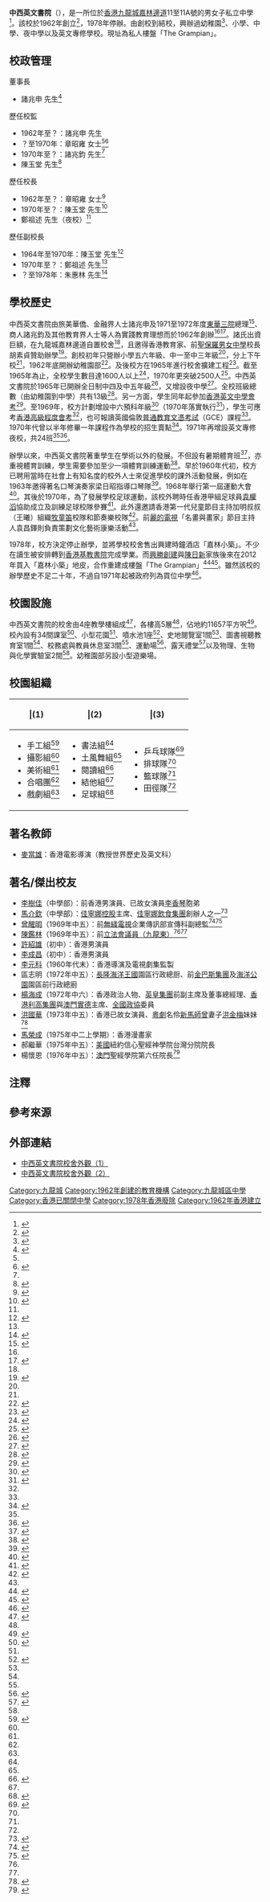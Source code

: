 {{Infobox School
| motto          = 
| name           = 中西英文書院
| native_name    = Unity English College
| image          = [[File:中西英文書院校徽.jpg|File:中西英文書院校徽.jpg]]
| established    = 1962年
| closed         = 1978年
| type           = 私立
| founder        = 
| affiliation    = 
| district       = [[九龍城區|九龍城區]]
| address        = [[香港|香港]][[九龍城|九龍城]][[嘉林邊道|嘉林邊道]]11至11A號
| faculty        = 
| religion       = 
| supervisor     = 諸兆鈞先生
| principal      = 陳玉堂先生
| vice_principal = 朱惠林先生
| students       = 
| magazine       = 
| house          = 
| colors         = {{color box|#06038D}} [[藍色|藍色]]、{{color box|red}} [[紅色|紅色]]、<br>{{color box|grey}} [[灰色|灰色]]、{{color box|black}} [[黑色|黑色]]
| website        = 
}}

'''中西英文書院'''（{{lang-en|Unity English College}}），是一所位於[[香港|香港]][[九龍城|九龍城]][[嘉林邊道|嘉林邊道]]11至11A號的男女子私立中學<ref>{{cite web |url=https://archive.ph/zApB8 |title=中西英文書院測驗成績報告 |date=1975 |website= |publisher=中西英文書院 |access-date=2021-04-02 |quote=}}</ref>。該校於1962年創立<ref>{{cite news | title=中西英文書院 舉辦課外活動 | url=https://mmis.hkpl.gov.hk/coverpage/-/coverpage/view?_coverpage_WAR_mmisportalportlet_hsf=%E4%B8%AD%E8%A5%BF%E8%8B%B1%E6%96%87%E6%9B%B8%E9%99%A2&_coverpage_WAR_mmisportalportlet_actual_q=%28%20verbatim_dc.collection%3A%28%22Old%5C%20HK%5C%20Newspapers%22%29%20%29%20AND+%28%20%28%20allTermsMandatory%3A%28true%29%20OR+all_dc.title%3A%28%E4%B8%AD%E8%A5%BF%E8%8B%B1%E6%96%87%E6%9B%B8%E9%99%A2%29%20OR+all_dc.creator%3A%28%E4%B8%AD%E8%A5%BF%E8%8B%B1%E6%96%87%E6%9B%B8%E9%99%A2%29%20OR+all_dc.contributor%3A%28%E4%B8%AD%E8%A5%BF%E8%8B%B1%E6%96%87%E6%9B%B8%E9%99%A2%29%20OR+all_dc.subject%3A%28%E4%B8%AD%E8%A5%BF%E8%8B%B1%E6%96%87%E6%9B%B8%E9%99%A2%29%20OR+fulltext%3A%28%E4%B8%AD%E8%A5%BF%E8%8B%B1%E6%96%87%E6%9B%B8%E9%99%A2%29%20OR+all_dc.description%3A%28%E4%B8%AD%E8%A5%BF%E8%8B%B1%E6%96%87%E6%9B%B8%E9%99%A2%29%20%29%20%29&_coverpage_WAR_mmisportalportlet_sort_field=dc.publicationdate_bsort&p_r_p_-1078056564_c=QF757YsWv5%2FH7zGe%2FKF%2BFNH2POerY9Li&_coverpage_WAR_mmisportalportlet_o=7&_coverpage_WAR_mmisportalportlet_sort_order=asc | page=13 | publisher=華僑日報 | date=1962-10-07 | accessdate=2021-03-31 |quote= }}</ref>，1978年停辦。由創校到結校，興辦過幼稚園<ref>{{cite news | title=中西幼稚園 舉行畢業禮 | url=https://mmis.hkpl.gov.hk/coverpage/-/coverpage/view?_coverpage_WAR_mmisportalportlet_hsf=%E4%B8%AD%E8%A5%BF%E5%B9%BC%E7%A8%9A%E5%9C%92&_coverpage_WAR_mmisportalportlet_actual_q=%28%20verbatim_dc.collection%3A%28%22Old%5C%20HK%5C%20Newspapers%22%29%20%29%20AND+%28%20%28%20allTermsMandatory%3A%28true%29%20OR+all_dc.title%3A%28%E4%B8%AD%E8%A5%BF%E5%B9%BC%E7%A8%9A%E5%9C%92%29%20OR+all_dc.creator%3A%28%E4%B8%AD%E8%A5%BF%E5%B9%BC%E7%A8%9A%E5%9C%92%29%20OR+all_dc.contributor%3A%28%E4%B8%AD%E8%A5%BF%E5%B9%BC%E7%A8%9A%E5%9C%92%29%20OR+all_dc.subject%3A%28%E4%B8%AD%E8%A5%BF%E5%B9%BC%E7%A8%9A%E5%9C%92%29%20OR+fulltext%3A%28%E4%B8%AD%E8%A5%BF%E5%B9%BC%E7%A8%9A%E5%9C%92%29%20OR+all_dc.description%3A%28%E4%B8%AD%E8%A5%BF%E5%B9%BC%E7%A8%9A%E5%9C%92%29%20%29%20%29&_coverpage_WAR_mmisportalportlet_sort_field=score&p_r_p_-1078056564_c=QF757YsWv59NtaeT3h%2F7Pi34gUFk94zv&_coverpage_WAR_mmisportalportlet_o=0&_coverpage_WAR_mmisportalportlet_sort_order=desc | page=10 | publisher=香港工商日報 | date=1966-07-20 | accessdate=2021-03-30 |quote= }}</ref>、小學、中學、夜中學以及英文專修學校。現址為私人樓盤「The Grampian」。

==校政管理==
;董事長
*諸兆申 先生<ref name="中西英文書院招生">{{cite news | title=中西英文書院招生 | url=https://mmis.hkpl.gov.hk/coverpage/-/coverpage/view?_coverpage_WAR_mmisportalportlet_hsf=%E4%B8%AD%E8%A5%BF%E8%8B%B1%E6%96%87%E6%9B%B8%E9%99%A2&_coverpage_WAR_mmisportalportlet_actual_q=%28%20verbatim_dc.collection%3A%28%22Old%5C%20HK%5C%20Newspapers%22%29%20%29%20AND+%28%20%28%20allTermsMandatory%3A%28true%29%20OR+all_dc.title%3A%28%E4%B8%AD%E8%A5%BF%E8%8B%B1%E6%96%87%E6%9B%B8%E9%99%A2%29%20OR+all_dc.creator%3A%28%E4%B8%AD%E8%A5%BF%E8%8B%B1%E6%96%87%E6%9B%B8%E9%99%A2%29%20OR+all_dc.contributor%3A%28%E4%B8%AD%E8%A5%BF%E8%8B%B1%E6%96%87%E6%9B%B8%E9%99%A2%29%20OR+all_dc.subject%3A%28%E4%B8%AD%E8%A5%BF%E8%8B%B1%E6%96%87%E6%9B%B8%E9%99%A2%29%20OR+fulltext%3A%28%E4%B8%AD%E8%A5%BF%E8%8B%B1%E6%96%87%E6%9B%B8%E9%99%A2%29%20OR+all_dc.description%3A%28%E4%B8%AD%E8%A5%BF%E8%8B%B1%E6%96%87%E6%9B%B8%E9%99%A2%29%20%29%20%29&_coverpage_WAR_mmisportalportlet_sort_field=dc.publicationdate_bsort&p_r_p_-1078056564_c=QF757YsWv5%2BakvA8rFW5EtzDkV0uhriL&_coverpage_WAR_mmisportalportlet_o=56&_coverpage_WAR_mmisportalportlet_sort_order=asc | page=20 | publisher=華僑日報 | date=1967-04-15 | accessdate=2021-04-01 |quote= }}</ref>{{noteTag|諸兆申從事金融業，1990年代初曾出任美國紐約東藩滙理銀行（東方銀行）董事局主席。其侄兒諸立力自2019年起成為首位擔任英國倫敦大學學院校董會主席的中國人。}}

;歷任校監
*1962年至？：諸兆申 先生
*？至1970年：章昭雍 女士<ref name="中西英文書院招生" /><ref name="中西英文書院發展校務 諸兆鈞氏接任校監">{{cite news | title=中西英文書院發展校務 諸兆鈞氏接任校監 | url=https://mmis.hkpl.gov.hk/coverpage/-/coverpage/view?_coverpage_WAR_mmisportalportlet_hsf=%E4%B8%AD%E8%A5%BF%E8%8B%B1%E6%96%87%E6%9B%B8%E9%99%A2&p_r_p_-1078056564_c=QF757YsWv59IJkls4ouG36%2FuPh0wM1Jd&_coverpage_WAR_mmisportalportlet_o=95&_coverpage_WAR_mmisportalportlet_actual_q=%28%20verbatim_dc.collection%3A%28%22Old%5C%20HK%5C%20Newspapers%22%29%20%29%20AND+%28%20%28%20allTermsMandatory%3A%28true%29%20OR+all_dc.title%3A%28%E4%B8%AD%E8%A5%BF%E8%8B%B1%E6%96%87%E6%9B%B8%E9%99%A2%29%20OR+all_dc.creator%3A%28%E4%B8%AD%E8%A5%BF%E8%8B%B1%E6%96%87%E6%9B%B8%E9%99%A2%29%20OR+all_dc.contributor%3A%28%E4%B8%AD%E8%A5%BF%E8%8B%B1%E6%96%87%E6%9B%B8%E9%99%A2%29%20OR+all_dc.subject%3A%28%E4%B8%AD%E8%A5%BF%E8%8B%B1%E6%96%87%E6%9B%B8%E9%99%A2%29%20OR+fulltext%3A%28%E4%B8%AD%E8%A5%BF%E8%8B%B1%E6%96%87%E6%9B%B8%E9%99%A2%29%20OR+all_dc.description%3A%28%E4%B8%AD%E8%A5%BF%E8%8B%B1%E6%96%87%E6%9B%B8%E9%99%A2%29%20%29%20%29&_coverpage_WAR_mmisportalportlet_sort_field=dc.publicationdate_bsort&_coverpage_WAR_mmisportalportlet_sort_order=asc | page=16 | publisher=華僑日報 | date=1970-08-01 | accessdate=2021-04-02 |quote= }}</ref>
*1970年至？：諸兆鈞 先生<ref name="中西英文書院發展校務 諸兆鈞氏接任校監" />
*陳玉堂 先生<ref name="中西英文夜中學招生廣告">{{cite web |url=https://mmis.hkpl.gov.hk/coverpage/-/coverpage/view?_coverpage_WAR_mmisportalportlet_hsf=%E7%95%A2%E6%A5%AD%E7%A6%AE&p_r_p_-1078056564_c=QF757YsWv59IJkls4ouG3%2FjneJSjP1h5&_coverpage_WAR_mmisportalportlet_o=421&_coverpage_WAR_mmisportalportlet_actual_q=%28%20verbatim_dc.collection%3A%28%22Old%5C%20HK%5C%20Newspapers%22%29%20%29%20AND+%28%20%28%20allTermsMandatory%3A%28true%29%20OR+all_dc.title%3A%28%E7%95%A2%E6%A5%AD%E7%A6%AE%29%20OR+all_dc.creator%3A%28%E7%95%A2%E6%A5%AD%E7%A6%AE%29%20OR+all_dc.contributor%3A%28%E7%95%A2%E6%A5%AD%E7%A6%AE%29%20OR+all_dc.subject%3A%28%E7%95%A2%E6%A5%AD%E7%A6%AE%29%20OR+fulltext%3A%28%E7%95%A2%E6%A5%AD%E7%A6%AE%29%20OR+all_dc.description%3A%28%E7%95%A2%E6%A5%AD%E7%A6%AE%29%20%29%20%29&_coverpage_WAR_mmisportalportlet_sort_field=dc.publicationdate_bsort&_coverpage_WAR_mmisportalportlet_sort_order=asc&_coverpage_WAR_mmisportalportlet_filter=dc.publicationdate_dt%3A%5B1970-01-01T00%3A00%3A00Z+TO+1979-12-31T15%3A59%3A59Z%5D |title=中西英文夜中學招生廣告 |page=21 |language= |publisher=華僑日報 |date=1972-08-03 |access-date=2022-02-26 |quote=}}</ref>

;歷任校長
*1962年至？：章昭雍 女士<ref>{{cite news | title=伍啟元博士參觀 中西英文書院 | url=https://mmis.hkpl.gov.hk/coverpage/-/coverpage/view?_coverpage_WAR_mmisportalportlet_hsf=%E4%B8%AD%E8%A5%BF%E8%8B%B1%E6%96%87%E6%9B%B8%E9%99%A2&_coverpage_WAR_mmisportalportlet_actual_q=%28%20verbatim_dc.collection%3A%28%22Old%5C%20HK%5C%20Newspapers%22%29%20%29%20AND+%28%20%28%20allTermsMandatory%3A%28true%29%20OR+all_dc.title%3A%28%E4%B8%AD%E8%A5%BF%E8%8B%B1%E6%96%87%E6%9B%B8%E9%99%A2%29%20OR+all_dc.creator%3A%28%E4%B8%AD%E8%A5%BF%E8%8B%B1%E6%96%87%E6%9B%B8%E9%99%A2%29%20OR+all_dc.contributor%3A%28%E4%B8%AD%E8%A5%BF%E8%8B%B1%E6%96%87%E6%9B%B8%E9%99%A2%29%20OR+all_dc.subject%3A%28%E4%B8%AD%E8%A5%BF%E8%8B%B1%E6%96%87%E6%9B%B8%E9%99%A2%29%20OR+fulltext%3A%28%E4%B8%AD%E8%A5%BF%E8%8B%B1%E6%96%87%E6%9B%B8%E9%99%A2%29%20OR+all_dc.description%3A%28%E4%B8%AD%E8%A5%BF%E8%8B%B1%E6%96%87%E6%9B%B8%E9%99%A2%29%20%29%20%29&_coverpage_WAR_mmisportalportlet_sort_field=dc.publicationdate_bsort&p_r_p_-1078056564_c=QF757YsWv5%2BakvA8rFW5EgBQAGa%2BnJlx&_coverpage_WAR_mmisportalportlet_o=33&_coverpage_WAR_mmisportalportlet_sort_order=asc | page=14 | publisher=華僑日報 | date=1965-08-21 | accessdate=2021-04-01 |quote= }}</ref>
*1970年至？：陳玉堂 先生<ref name="中西英文書院 小學部昨舉行 第六屆遊戲運動">{{cite news | title=中西英文書院 小學部昨舉行 第六屆遊戲運動 | url=https://mmis.hkpl.gov.hk/coverpage/-/coverpage/view?_coverpage_WAR_mmisportalportlet_hsf=%E4%B8%AD%E8%A5%BF%E8%8B%B1%E6%96%87%E6%9B%B8%E9%99%A2&p_r_p_-1078056564_c=QF757YsWv59IJkls4ouG3x8SmuEH5DPP&_coverpage_WAR_mmisportalportlet_o=102&_coverpage_WAR_mmisportalportlet_actual_q=%28%20verbatim_dc.collection%3A%28%22Old%5C%20HK%5C%20Newspapers%22%29%20%29%20AND+%28%20%28%20allTermsMandatory%3A%28true%29%20OR+all_dc.title%3A%28%E4%B8%AD%E8%A5%BF%E8%8B%B1%E6%96%87%E6%9B%B8%E9%99%A2%29%20OR+all_dc.creator%3A%28%E4%B8%AD%E8%A5%BF%E8%8B%B1%E6%96%87%E6%9B%B8%E9%99%A2%29%20OR+all_dc.contributor%3A%28%E4%B8%AD%E8%A5%BF%E8%8B%B1%E6%96%87%E6%9B%B8%E9%99%A2%29%20OR+all_dc.subject%3A%28%E4%B8%AD%E8%A5%BF%E8%8B%B1%E6%96%87%E6%9B%B8%E9%99%A2%29%20OR+fulltext%3A%28%E4%B8%AD%E8%A5%BF%E8%8B%B1%E6%96%87%E6%9B%B8%E9%99%A2%29%20OR+all_dc.description%3A%28%E4%B8%AD%E8%A5%BF%E8%8B%B1%E6%96%87%E6%9B%B8%E9%99%A2%29%20%29%20%29&_coverpage_WAR_mmisportalportlet_sort_field=dc.publicationdate_bsort&_coverpage_WAR_mmisportalportlet_sort_order=asc | page=15 | publisher=華僑日報 | date=1970-12-15 | accessdate=2021-04-02 |quote= }}</ref>
*鄭祖述 先生（夜校）<ref name="中西英文夜中學招生廣告" />

;歷任副校長
*1964年至1970年：陳玉堂 先生<ref>{{cite news | title=三間學校祝聖誕 | url=https://mmis.hkpl.gov.hk/coverpage/-/coverpage/view?_coverpage_WAR_mmisportalportlet_hsf=%E4%B8%AD%E8%A5%BF%E5%B9%BC%E7%A8%9A%E5%9C%92&p_r_p_-1078056564_c=QF757YsWv5%2BakvA8rFW5En9EWLBaN5qj&_coverpage_WAR_mmisportalportlet_o=6&_coverpage_WAR_mmisportalportlet_actual_q=%28%20verbatim_dc.collection%3A%28%22Old%5C%20HK%5C%20Newspapers%22%29%20%29%20AND+%28%20%28%20allTermsMandatory%3A%28true%29%20OR+all_dc.title%3A%28%E4%B8%AD%E8%A5%BF%E5%B9%BC%E7%A8%9A%E5%9C%92%29%20OR+all_dc.creator%3A%28%E4%B8%AD%E8%A5%BF%E5%B9%BC%E7%A8%9A%E5%9C%92%29%20OR+all_dc.contributor%3A%28%E4%B8%AD%E8%A5%BF%E5%B9%BC%E7%A8%9A%E5%9C%92%29%20OR+all_dc.subject%3A%28%E4%B8%AD%E8%A5%BF%E5%B9%BC%E7%A8%9A%E5%9C%92%29%20OR+fulltext%3A%28%E4%B8%AD%E8%A5%BF%E5%B9%BC%E7%A8%9A%E5%9C%92%29%20OR+all_dc.description%3A%28%E4%B8%AD%E8%A5%BF%E5%B9%BC%E7%A8%9A%E5%9C%92%29%20%29%20%29&_coverpage_WAR_mmisportalportlet_sort_field=score&_coverpage_WAR_mmisportalportlet_sort_order=desc | page=13 | publisher=華僑日報 | date=1966-12-27 | accessdate=2021-03-30 |quote= }}</ref>
*1970年至？：鄭祖述 先生<ref name="中西英文書院 小學部昨舉行 第六屆遊戲運動" />
*？至1978年：朱惠林 先生<ref name="中西英文書院 增設英專夜校">{{cite news | title=中西英文書院 增設英專夜校 | url=https://mmis.hkpl.gov.hk/coverpage/-/coverpage/view?_coverpage_WAR_mmisportalportlet_hsf=%E4%B8%AD%E8%A5%BF%E8%8B%B1%E6%96%87%E6%9B%B8%E9%99%A2&p_r_p_-1078056564_c=QF757YsWv59IJkls4ouG37%2FLKFGou4g8&_coverpage_WAR_mmisportalportlet_o=109&_coverpage_WAR_mmisportalportlet_actual_q=%28%20verbatim_dc.collection%3A%28%22Old%5C%20HK%5C%20Newspapers%22%29%20%29%20AND+%28%20%28%20allTermsMandatory%3A%28true%29%20OR+all_dc.title%3A%28%E4%B8%AD%E8%A5%BF%E8%8B%B1%E6%96%87%E6%9B%B8%E9%99%A2%29%20OR+all_dc.creator%3A%28%E4%B8%AD%E8%A5%BF%E8%8B%B1%E6%96%87%E6%9B%B8%E9%99%A2%29%20OR+all_dc.contributor%3A%28%E4%B8%AD%E8%A5%BF%E8%8B%B1%E6%96%87%E6%9B%B8%E9%99%A2%29%20OR+all_dc.subject%3A%28%E4%B8%AD%E8%A5%BF%E8%8B%B1%E6%96%87%E6%9B%B8%E9%99%A2%29%20OR+fulltext%3A%28%E4%B8%AD%E8%A5%BF%E8%8B%B1%E6%96%87%E6%9B%B8%E9%99%A2%29%20OR+all_dc.description%3A%28%E4%B8%AD%E8%A5%BF%E8%8B%B1%E6%96%87%E6%9B%B8%E9%99%A2%29%20%29%20%29&_coverpage_WAR_mmisportalportlet_sort_field=dc.publicationdate_bsort&_coverpage_WAR_mmisportalportlet_sort_order=asc | page=14 | publisher=華僑日報 | date=1971-07-21 | accessdate=2021-04-02 |quote= }}</ref>

==學校歷史==
中西英文書院由旅美華僑、金融界人士諸兆申及1971至1972年度[[東華三院|東華三院]]總理<ref>{{cite web |url=https://www.tungwah.org.hk/upload/CH/organization/bd/bd1971.pdf |title=辛亥年董事局成員名單 |date=1972 |website= |publisher=東華三院 |access-date=2021-04-02 |quote=}}</ref>、商人諸兆鈞及其他教育界人士等人為實踐教育理想而於1962年創辦<ref name="中西英文書院發展校務 諸兆鈞氏接任校監" /><ref name="中西英文書院 適應香港教育需要 全面推行擴展計劃">{{cite news | title=中西英文書院 適應香港教育需要 全面推行擴展計劃 | url=https://mmis.hkpl.gov.hk/coverpage/-/coverpage/view?_coverpage_WAR_mmisportalportlet_hsf=%E4%B8%AD%E8%A5%BF%E8%8B%B1%E6%96%87%E6%9B%B8%E9%99%A2&p_r_p_-1078056564_c=QF757YsWv59IJkls4ouG30JTl5lu7HL0&_coverpage_WAR_mmisportalportlet_o=110&_coverpage_WAR_mmisportalportlet_actual_q=%28%20verbatim_dc.collection%3A%28%22Old%5C%20HK%5C%20Newspapers%22%29%20%29%20AND+%28%20%28%20allTermsMandatory%3A%28true%29%20OR+all_dc.title%3A%28%E4%B8%AD%E8%A5%BF%E8%8B%B1%E6%96%87%E6%9B%B8%E9%99%A2%29%20OR+all_dc.creator%3A%28%E4%B8%AD%E8%A5%BF%E8%8B%B1%E6%96%87%E6%9B%B8%E9%99%A2%29%20OR+all_dc.contributor%3A%28%E4%B8%AD%E8%A5%BF%E8%8B%B1%E6%96%87%E6%9B%B8%E9%99%A2%29%20OR+all_dc.subject%3A%28%E4%B8%AD%E8%A5%BF%E8%8B%B1%E6%96%87%E6%9B%B8%E9%99%A2%29%20OR+fulltext%3A%28%E4%B8%AD%E8%A5%BF%E8%8B%B1%E6%96%87%E6%9B%B8%E9%99%A2%29%20OR+all_dc.description%3A%28%E4%B8%AD%E8%A5%BF%E8%8B%B1%E6%96%87%E6%9B%B8%E9%99%A2%29%20%29%20%29&_coverpage_WAR_mmisportalportlet_sort_field=dc.publicationdate_bsort&_coverpage_WAR_mmisportalportlet_sort_order=asc | page=15 | publisher=華僑日報 | date=1971-08-04 | accessdate=2021-04-02 |quote= }}</ref>。諸氏出資巨額，在九龍城嘉林邊道自置校舍<ref name="中西英文書院 適應香港教育需要 全面推行擴展計劃" />，且邀得香港教育家、前[[聖保羅男女中學|聖保羅男女中學]]校長胡素貞贊助辦學<ref name="中西英文書院 接受新生報名">{{cite news | title=中西英文書院 接受新生報名 | url=https://mmis.hkpl.gov.hk/coverpage/-/coverpage/view?_coverpage_WAR_mmisportalportlet_hsf=%E4%B8%AD%E8%A5%BF%E8%8B%B1%E6%96%87%E6%9B%B8%E9%99%A2&_coverpage_WAR_mmisportalportlet_actual_q=%28%20verbatim_dc.collection%3A%28%22Old%5C%20HK%5C%20Newspapers%22%29%20%29%20AND+%28%20%28%20allTermsMandatory%3A%28true%29%20OR+all_dc.title%3A%28%E4%B8%AD%E8%A5%BF%E8%8B%B1%E6%96%87%E6%9B%B8%E9%99%A2%29%20OR+all_dc.creator%3A%28%E4%B8%AD%E8%A5%BF%E8%8B%B1%E6%96%87%E6%9B%B8%E9%99%A2%29%20OR+all_dc.contributor%3A%28%E4%B8%AD%E8%A5%BF%E8%8B%B1%E6%96%87%E6%9B%B8%E9%99%A2%29%20OR+all_dc.subject%3A%28%E4%B8%AD%E8%A5%BF%E8%8B%B1%E6%96%87%E6%9B%B8%E9%99%A2%29%20OR+fulltext%3A%28%E4%B8%AD%E8%A5%BF%E8%8B%B1%E6%96%87%E6%9B%B8%E9%99%A2%29%20OR+all_dc.description%3A%28%E4%B8%AD%E8%A5%BF%E8%8B%B1%E6%96%87%E6%9B%B8%E9%99%A2%29%20%29%20%29&_coverpage_WAR_mmisportalportlet_sort_field=dc.publicationdate_bsort&p_r_p_-1078056564_c=QF757YsWv5%2FUIR3fUSXuYic3eQL3uplG&_coverpage_WAR_mmisportalportlet_o=4&_coverpage_WAR_mmisportalportlet_sort_order=asc | page=7 | publisher=香港工商日報 | date=1962-07-23 | accessdate=2021-03-31 |quote= }}</ref>。創校初年只營辦小學五六年級、中一至中三年級<ref name="中西英文書院 接受新生報名" />，分上下午校<ref name="中西英文書院 接受新生報名" />，1962年底開辦幼稚園部<ref name="中西英文書院 擴充內部組織">{{cite news | title=中西英文書院 擴充內部組織 | url=https://mmis.hkpl.gov.hk/coverpage/-/coverpage/view?_coverpage_WAR_mmisportalportlet_hsf=%E4%B8%AD%E8%A5%BF%E8%8B%B1%E6%96%87%E6%9B%B8%E9%99%A2&_coverpage_WAR_mmisportalportlet_actual_q=%28%20verbatim_dc.collection%3A%28%22Old%5C%20HK%5C%20Newspapers%22%29%20%29%20AND+%28%20%28%20allTermsMandatory%3A%28true%29%20OR+all_dc.title%3A%28%E4%B8%AD%E8%A5%BF%E8%8B%B1%E6%96%87%E6%9B%B8%E9%99%A2%29%20OR+all_dc.creator%3A%28%E4%B8%AD%E8%A5%BF%E8%8B%B1%E6%96%87%E6%9B%B8%E9%99%A2%29%20OR+all_dc.contributor%3A%28%E4%B8%AD%E8%A5%BF%E8%8B%B1%E6%96%87%E6%9B%B8%E9%99%A2%29%20OR+all_dc.subject%3A%28%E4%B8%AD%E8%A5%BF%E8%8B%B1%E6%96%87%E6%9B%B8%E9%99%A2%29%20OR+fulltext%3A%28%E4%B8%AD%E8%A5%BF%E8%8B%B1%E6%96%87%E6%9B%B8%E9%99%A2%29%20OR+all_dc.description%3A%28%E4%B8%AD%E8%A5%BF%E8%8B%B1%E6%96%87%E6%9B%B8%E9%99%A2%29%20%29%20%29&_coverpage_WAR_mmisportalportlet_sort_field=dc.publicationdate_bsort&p_r_p_-1078056564_c=QF757YsWv5%2FH7zGe%2FKF%2BFNzCcG5D5Hg3&_coverpage_WAR_mmisportalportlet_o=8&_coverpage_WAR_mmisportalportlet_sort_order=asc | page=14 | publisher=華僑日報 | date=1962-10-10 | accessdate=2021-03-31 |quote= }}</ref>。及後校方在1965年進行校舍擴建工程<ref>{{cite news | title=同濟仿林兩中學 昨日舉行開學禮 | url=https://mmis.hkpl.gov.hk/coverpage/-/coverpage/view?_coverpage_WAR_mmisportalportlet_hsf=%E4%B8%AD%E8%A5%BF%E5%B9%BC%E7%A8%9A%E5%9C%92&p_r_p_-1078056564_c=QF757YsWv5%2BakvA8rFW5EsL1uP5zt3KC&_coverpage_WAR_mmisportalportlet_o=9&_coverpage_WAR_mmisportalportlet_actual_q=%28%20verbatim_dc.collection%3A%28%22Old%5C%20HK%5C%20Newspapers%22%29%20%29%20AND+%28%20%28%20allTermsMandatory%3A%28true%29%20OR+all_dc.title%3A%28%E4%B8%AD%E8%A5%BF%E5%B9%BC%E7%A8%9A%E5%9C%92%29%20OR+all_dc.creator%3A%28%E4%B8%AD%E8%A5%BF%E5%B9%BC%E7%A8%9A%E5%9C%92%29%20OR+all_dc.contributor%3A%28%E4%B8%AD%E8%A5%BF%E5%B9%BC%E7%A8%9A%E5%9C%92%29%20OR+all_dc.subject%3A%28%E4%B8%AD%E8%A5%BF%E5%B9%BC%E7%A8%9A%E5%9C%92%29%20OR+fulltext%3A%28%E4%B8%AD%E8%A5%BF%E5%B9%BC%E7%A8%9A%E5%9C%92%29%20OR+all_dc.description%3A%28%E4%B8%AD%E8%A5%BF%E5%B9%BC%E7%A8%9A%E5%9C%92%29%20%29%20%29&_coverpage_WAR_mmisportalportlet_sort_field=score&_coverpage_WAR_mmisportalportlet_sort_order=desc | page=11 | publisher=華僑日報 | date=1965-09-02 | accessdate=2021-03-30 |quote= }}</ref>。截至1965年為止，全校學生數目達1600人以上<ref>{{cite news | title=中西英文書院 參觀華僑日報 | url=https://mmis.hkpl.gov.hk/coverpage/-/coverpage/view?_coverpage_WAR_mmisportalportlet_hsf=%E4%B8%AD%E8%A5%BF%E8%8B%B1%E6%96%87%E6%9B%B8%E9%99%A2&_coverpage_WAR_mmisportalportlet_actual_q=%28%20verbatim_dc.collection%3A%28%22Old%5C%20HK%5C%20Newspapers%22%29%20%29%20AND+%28%20%28%20allTermsMandatory%3A%28true%29%20OR+all_dc.title%3A%28%E4%B8%AD%E8%A5%BF%E8%8B%B1%E6%96%87%E6%9B%B8%E9%99%A2%29%20OR+all_dc.creator%3A%28%E4%B8%AD%E8%A5%BF%E8%8B%B1%E6%96%87%E6%9B%B8%E9%99%A2%29%20OR+all_dc.contributor%3A%28%E4%B8%AD%E8%A5%BF%E8%8B%B1%E6%96%87%E6%9B%B8%E9%99%A2%29%20OR+all_dc.subject%3A%28%E4%B8%AD%E8%A5%BF%E8%8B%B1%E6%96%87%E6%9B%B8%E9%99%A2%29%20OR+fulltext%3A%28%E4%B8%AD%E8%A5%BF%E8%8B%B1%E6%96%87%E6%9B%B8%E9%99%A2%29%20OR+all_dc.description%3A%28%E4%B8%AD%E8%A5%BF%E8%8B%B1%E6%96%87%E6%9B%B8%E9%99%A2%29%20%29%20%29&_coverpage_WAR_mmisportalportlet_sort_field=dc.publicationdate_bsort&p_r_p_-1078056564_c=QF757YsWv5%2BakvA8rFW5ElyRi60RnqrE&_coverpage_WAR_mmisportalportlet_o=18&_coverpage_WAR_mmisportalportlet_sort_order=asc | page=22 | publisher=華僑日報 | date=1965-01-20 | accessdate=2021-03-31 |quote= }}</ref>，1970年更突破2500人<ref>{{cite news | title=中西英文書院 校運大會結束 | url=https://mmis.hkpl.gov.hk/coverpage/-/coverpage/view?_coverpage_WAR_mmisportalportlet_hsf=%E4%B8%AD%E8%A5%BF%E8%8B%B1%E6%96%87%E6%9B%B8%E9%99%A2&p_r_p_-1078056564_c=QF757YsWv58BgQDCcmny7T9ib3dQ%2B8fy&_coverpage_WAR_mmisportalportlet_o=89&_coverpage_WAR_mmisportalportlet_actual_q=%28%20verbatim_dc.collection%3A%28%22Old%5C%20HK%5C%20Newspapers%22%29%20%29%20AND+%28%20%28%20allTermsMandatory%3A%28true%29%20OR+all_dc.title%3A%28%E4%B8%AD%E8%A5%BF%E8%8B%B1%E6%96%87%E6%9B%B8%E9%99%A2%29%20OR+all_dc.creator%3A%28%E4%B8%AD%E8%A5%BF%E8%8B%B1%E6%96%87%E6%9B%B8%E9%99%A2%29%20OR+all_dc.contributor%3A%28%E4%B8%AD%E8%A5%BF%E8%8B%B1%E6%96%87%E6%9B%B8%E9%99%A2%29%20OR+all_dc.subject%3A%28%E4%B8%AD%E8%A5%BF%E8%8B%B1%E6%96%87%E6%9B%B8%E9%99%A2%29%20OR+fulltext%3A%28%E4%B8%AD%E8%A5%BF%E8%8B%B1%E6%96%87%E6%9B%B8%E9%99%A2%29%20OR+all_dc.description%3A%28%E4%B8%AD%E8%A5%BF%E8%8B%B1%E6%96%87%E6%9B%B8%E9%99%A2%29%20%29%20%29&_coverpage_WAR_mmisportalportlet_sort_field=dc.publicationdate_bsort&_coverpage_WAR_mmisportalportlet_sort_order=asc | page=8 | publisher=香港工商日報 | date=1970-04-14 | accessdate=2021-04-01 |quote= }}</ref>。中西英文書院於1965年已開辦全日制中四及中五年級<ref>{{cite news | title=中西英文書院招生 | url=https://mmis.hkpl.gov.hk/coverpage/-/coverpage/view?_coverpage_WAR_mmisportalportlet_hsf=%E4%B8%AD%E8%A5%BF%E8%8B%B1%E6%96%87%E6%9B%B8%E9%99%A2&_coverpage_WAR_mmisportalportlet_actual_q=%28%20verbatim_dc.collection%3A%28%22Old%5C%20HK%5C%20Newspapers%22%29%20%29%20AND+%28%20%28%20allTermsMandatory%3A%28true%29%20OR+all_dc.title%3A%28%E4%B8%AD%E8%A5%BF%E8%8B%B1%E6%96%87%E6%9B%B8%E9%99%A2%29%20OR+all_dc.creator%3A%28%E4%B8%AD%E8%A5%BF%E8%8B%B1%E6%96%87%E6%9B%B8%E9%99%A2%29%20OR+all_dc.contributor%3A%28%E4%B8%AD%E8%A5%BF%E8%8B%B1%E6%96%87%E6%9B%B8%E9%99%A2%29%20OR+all_dc.subject%3A%28%E4%B8%AD%E8%A5%BF%E8%8B%B1%E6%96%87%E6%9B%B8%E9%99%A2%29%20OR+fulltext%3A%28%E4%B8%AD%E8%A5%BF%E8%8B%B1%E6%96%87%E6%9B%B8%E9%99%A2%29%20OR+all_dc.description%3A%28%E4%B8%AD%E8%A5%BF%E8%8B%B1%E6%96%87%E6%9B%B8%E9%99%A2%29%20%29%20%29&_coverpage_WAR_mmisportalportlet_sort_field=dc.publicationdate_bsort&p_r_p_-1078056564_c=QF757YsWv5%2BakvA8rFW5Emb5XwVEA35M&_coverpage_WAR_mmisportalportlet_o=23&_coverpage_WAR_mmisportalportlet_sort_order=asc | page=7 | publisher=香港工商日報 | date=1965-05-10 | accessdate=2021-03-31 |quote= }}</ref>，又增設夜中學<ref>{{cite news | title=中西英文書院 增辦夜中學 | url=https://mmis.hkpl.gov.hk/coverpage/-/coverpage/view?_coverpage_WAR_mmisportalportlet_hsf=%E4%B8%AD%E8%A5%BF%E8%8B%B1%E6%96%87%E6%9B%B8%E9%99%A2&_coverpage_WAR_mmisportalportlet_actual_q=%28%20verbatim_dc.collection%3A%28%22Old%5C%20HK%5C%20Newspapers%22%29%20%29%20AND+%28%20%28%20allTermsMandatory%3A%28true%29%20OR+all_dc.title%3A%28%E4%B8%AD%E8%A5%BF%E8%8B%B1%E6%96%87%E6%9B%B8%E9%99%A2%29%20OR+all_dc.creator%3A%28%E4%B8%AD%E8%A5%BF%E8%8B%B1%E6%96%87%E6%9B%B8%E9%99%A2%29%20OR+all_dc.contributor%3A%28%E4%B8%AD%E8%A5%BF%E8%8B%B1%E6%96%87%E6%9B%B8%E9%99%A2%29%20OR+all_dc.subject%3A%28%E4%B8%AD%E8%A5%BF%E8%8B%B1%E6%96%87%E6%9B%B8%E9%99%A2%29%20OR+fulltext%3A%28%E4%B8%AD%E8%A5%BF%E8%8B%B1%E6%96%87%E6%9B%B8%E9%99%A2%29%20OR+all_dc.description%3A%28%E4%B8%AD%E8%A5%BF%E8%8B%B1%E6%96%87%E6%9B%B8%E9%99%A2%29%20%29%20%29&_coverpage_WAR_mmisportalportlet_sort_field=dc.publicationdate_bsort&p_r_p_-1078056564_c=QF757YsWv5%2BakvA8rFW5EpHkR1aakBHY&_coverpage_WAR_mmisportalportlet_o=29&_coverpage_WAR_mmisportalportlet_sort_order=asc | page=10 | publisher=香港工商日報 | date=1965-08-11 | accessdate=2021-03-31 |quote= }}</ref>。全校班級總數（由幼稚園到中學）共有13級<ref>{{cite news | title=中西英文書院 廣設獎助學額 | url=https://mmis.hkpl.gov.hk/coverpage/-/coverpage/view?_coverpage_WAR_mmisportalportlet_hsf=%E4%B8%AD%E8%A5%BF%E8%8B%B1%E6%96%87%E6%9B%B8%E9%99%A2&p_r_p_-1078056564_c=QF757YsWv5%2BakvA8rFW5Ejn7HLJKsvYE&_coverpage_WAR_mmisportalportlet_o=40&_coverpage_WAR_mmisportalportlet_actual_q=%28%20verbatim_dc.collection%3A%28%22Old%5C%20HK%5C%20Newspapers%22%29%20%29%20AND+%28%20%28%20allTermsMandatory%3A%28true%29%20OR+all_dc.title%3A%28%E4%B8%AD%E8%A5%BF%E8%8B%B1%E6%96%87%E6%9B%B8%E9%99%A2%29%20OR+all_dc.creator%3A%28%E4%B8%AD%E8%A5%BF%E8%8B%B1%E6%96%87%E6%9B%B8%E9%99%A2%29%20OR+all_dc.contributor%3A%28%E4%B8%AD%E8%A5%BF%E8%8B%B1%E6%96%87%E6%9B%B8%E9%99%A2%29%20OR+all_dc.subject%3A%28%E4%B8%AD%E8%A5%BF%E8%8B%B1%E6%96%87%E6%9B%B8%E9%99%A2%29%20OR+fulltext%3A%28%E4%B8%AD%E8%A5%BF%E8%8B%B1%E6%96%87%E6%9B%B8%E9%99%A2%29%20OR+all_dc.description%3A%28%E4%B8%AD%E8%A5%BF%E8%8B%B1%E6%96%87%E6%9B%B8%E9%99%A2%29%20%29%20%29&_coverpage_WAR_mmisportalportlet_sort_field=dc.publicationdate_bsort&_coverpage_WAR_mmisportalportlet_sort_order=asc | page=14 | publisher=華僑日報 | date=1966-03-12 | accessdate=2021-04-01 |quote= }}</ref>。另一方面，學生同年起參加[[香港中學會考|香港英文中學會考]]<ref>{{cite news | title=中西英文書院 畢業班謝師宴 | url=https://mmis.hkpl.gov.hk/coverpage/-/coverpage/view?_coverpage_WAR_mmisportalportlet_hsf=%E4%B8%AD%E8%A5%BF%E8%8B%B1%E6%96%87%E6%9B%B8%E9%99%A2&_coverpage_WAR_mmisportalportlet_actual_q=%28%20verbatim_dc.collection%3A%28%22Old%5C%20HK%5C%20Newspapers%22%29%20%29%20AND+%28%20%28%20allTermsMandatory%3A%28true%29%20OR+all_dc.title%3A%28%E4%B8%AD%E8%A5%BF%E8%8B%B1%E6%96%87%E6%9B%B8%E9%99%A2%29%20OR+all_dc.creator%3A%28%E4%B8%AD%E8%A5%BF%E8%8B%B1%E6%96%87%E6%9B%B8%E9%99%A2%29%20OR+all_dc.contributor%3A%28%E4%B8%AD%E8%A5%BF%E8%8B%B1%E6%96%87%E6%9B%B8%E9%99%A2%29%20OR+all_dc.subject%3A%28%E4%B8%AD%E8%A5%BF%E8%8B%B1%E6%96%87%E6%9B%B8%E9%99%A2%29%20OR+fulltext%3A%28%E4%B8%AD%E8%A5%BF%E8%8B%B1%E6%96%87%E6%9B%B8%E9%99%A2%29%20OR+all_dc.description%3A%28%E4%B8%AD%E8%A5%BF%E8%8B%B1%E6%96%87%E6%9B%B8%E9%99%A2%29%20%29%20%29&_coverpage_WAR_mmisportalportlet_sort_field=dc.publicationdate_bsort&p_r_p_-1078056564_c=QF757YsWv5%2BakvA8rFW5Eql%2FqfaHSQ%2BZ&_coverpage_WAR_mmisportalportlet_o=43&_coverpage_WAR_mmisportalportlet_sort_order=asc | page=15 | publisher=華僑日報 | date=1966-07-05 | accessdate=2021-04-01 |quote= }}</ref>。至1969年，校方計劃增設中六預科年級<ref name="中西英文書院 增辦大學預科班">{{cite news | title=中西英文書院 增辦大學預科班 | url=https://mmis.hkpl.gov.hk/coverpage/-/coverpage/view?_coverpage_WAR_mmisportalportlet_hsf=%E4%B8%AD%E8%A5%BF%E8%8B%B1%E6%96%87%E6%9B%B8%E9%99%A2&_coverpage_WAR_mmisportalportlet_actual_q=%28%20verbatim_dc.collection%3A%28%22Old%5C%20HK%5C%20Newspapers%22%29%20%29%20AND+%28%20%28%20allTermsMandatory%3A%28true%29%20OR+all_dc.title%3A%28%E4%B8%AD%E8%A5%BF%E8%8B%B1%E6%96%87%E6%9B%B8%E9%99%A2%29%20OR+all_dc.creator%3A%28%E4%B8%AD%E8%A5%BF%E8%8B%B1%E6%96%87%E6%9B%B8%E9%99%A2%29%20OR+all_dc.contributor%3A%28%E4%B8%AD%E8%A5%BF%E8%8B%B1%E6%96%87%E6%9B%B8%E9%99%A2%29%20OR+all_dc.subject%3A%28%E4%B8%AD%E8%A5%BF%E8%8B%B1%E6%96%87%E6%9B%B8%E9%99%A2%29%20OR+fulltext%3A%28%E4%B8%AD%E8%A5%BF%E8%8B%B1%E6%96%87%E6%9B%B8%E9%99%A2%29%20OR+all_dc.description%3A%28%E4%B8%AD%E8%A5%BF%E8%8B%B1%E6%96%87%E6%9B%B8%E9%99%A2%29%20%29%20%29&_coverpage_WAR_mmisportalportlet_sort_field=dc.publicationdate_bsort&p_r_p_-1078056564_c=QF757YsWv59f%2BqmPwqsIkOHKbiDiQZ0F&_coverpage_WAR_mmisportalportlet_o=83&_coverpage_WAR_mmisportalportlet_sort_order=asc | page=7 | publisher=香港工商日報 | date=1969-06-06 | accessdate=2021-04-01 |quote= }}</ref>（1970年落實執行<ref>{{cite news | title=中西英文書院擴展校務 增設大學預科班 | url=https://mmis.hkpl.gov.hk/coverpage/-/coverpage/view?_coverpage_WAR_mmisportalportlet_hsf=%E4%B8%AD%E8%A5%BF%E8%8B%B1%E6%96%87%E6%9B%B8%E9%99%A2&p_r_p_-1078056564_c=QF757YsWv59IJkls4ouG35Tnmk7OTlga&_coverpage_WAR_mmisportalportlet_o=96&_coverpage_WAR_mmisportalportlet_actual_q=%28%20verbatim_dc.collection%3A%28%22Old%5C%20HK%5C%20Newspapers%22%29%20%29%20AND+%28%20%28%20allTermsMandatory%3A%28true%29%20OR+all_dc.title%3A%28%E4%B8%AD%E8%A5%BF%E8%8B%B1%E6%96%87%E6%9B%B8%E9%99%A2%29%20OR+all_dc.creator%3A%28%E4%B8%AD%E8%A5%BF%E8%8B%B1%E6%96%87%E6%9B%B8%E9%99%A2%29%20OR+all_dc.contributor%3A%28%E4%B8%AD%E8%A5%BF%E8%8B%B1%E6%96%87%E6%9B%B8%E9%99%A2%29%20OR+all_dc.subject%3A%28%E4%B8%AD%E8%A5%BF%E8%8B%B1%E6%96%87%E6%9B%B8%E9%99%A2%29%20OR+fulltext%3A%28%E4%B8%AD%E8%A5%BF%E8%8B%B1%E6%96%87%E6%9B%B8%E9%99%A2%29%20OR+all_dc.description%3A%28%E4%B8%AD%E8%A5%BF%E8%8B%B1%E6%96%87%E6%9B%B8%E9%99%A2%29%20%29%20%29&_coverpage_WAR_mmisportalportlet_sort_field=dc.publicationdate_bsort&_coverpage_WAR_mmisportalportlet_sort_order=asc | page=16 | publisher=華僑日報 | date=1970-08-12 | accessdate=2021-04-02 |quote= }}</ref>），學生可應考[[香港高級程度會考|香港高級程度會考]]<ref name="中西英文書院 增辦大學預科班" />，也可報讀英國倫敦[[普通教育文憑考試|普通教育文憑考試]]（GCE）課程<ref name="中西英文書院 增辦大學預科班" />。1970年代曾以半年修畢一年課程作為學校的招生賣點<ref>{{cite news | title=中西英文書院 擴校續招新生 | url=https://mmis.hkpl.gov.hk/coverpage/-/coverpage/view?_coverpage_WAR_mmisportalportlet_hsf=%E4%B8%AD%E8%A5%BF%E8%8B%B1%E6%96%87%E6%9B%B8%E9%99%A2&p_r_p_-1078056564_c=QF757YsWv59IJkls4ouG36PIjn70Mn64&_coverpage_WAR_mmisportalportlet_o=118&_coverpage_WAR_mmisportalportlet_actual_q=%28%20verbatim_dc.collection%3A%28%22Old%5C%20HK%5C%20Newspapers%22%29%20%29%20AND+%28%20%28%20allTermsMandatory%3A%28true%29%20OR+all_dc.title%3A%28%E4%B8%AD%E8%A5%BF%E8%8B%B1%E6%96%87%E6%9B%B8%E9%99%A2%29%20OR+all_dc.creator%3A%28%E4%B8%AD%E8%A5%BF%E8%8B%B1%E6%96%87%E6%9B%B8%E9%99%A2%29%20OR+all_dc.contributor%3A%28%E4%B8%AD%E8%A5%BF%E8%8B%B1%E6%96%87%E6%9B%B8%E9%99%A2%29%20OR+all_dc.subject%3A%28%E4%B8%AD%E8%A5%BF%E8%8B%B1%E6%96%87%E6%9B%B8%E9%99%A2%29%20OR+fulltext%3A%28%E4%B8%AD%E8%A5%BF%E8%8B%B1%E6%96%87%E6%9B%B8%E9%99%A2%29%20OR+all_dc.description%3A%28%E4%B8%AD%E8%A5%BF%E8%8B%B1%E6%96%87%E6%9B%B8%E9%99%A2%29%20%29%20%29&_coverpage_WAR_mmisportalportlet_sort_field=dc.publicationdate_bsort&_coverpage_WAR_mmisportalportlet_sort_order=asc | page=15 | publisher=華僑日報 | date=1972-08-21 | accessdate=2021-04-02 |quote= }}</ref>。1971年再增設英文專修夜校，共24班<ref name="中西英文書院 增設英專夜校" /><ref>{{cite news | title=中西英文書院擴校務 於最近增設英專夜校 | url=https://mmis.hkpl.gov.hk/coverpage/-/coverpage/view?_coverpage_WAR_mmisportalportlet_hsf=%E4%B8%AD%E8%A5%BF%E8%8B%B1%E6%96%87%E6%9B%B8%E9%99%A2&p_r_p_-1078056564_c=QF757YsWv59IJkls4ouG33px7LtQKOAb&_coverpage_WAR_mmisportalportlet_o=111&_coverpage_WAR_mmisportalportlet_actual_q=%28%20verbatim_dc.collection%3A%28%22Old%5C%20HK%5C%20Newspapers%22%29%20%29%20AND+%28%20%28%20allTermsMandatory%3A%28true%29%20OR+all_dc.title%3A%28%E4%B8%AD%E8%A5%BF%E8%8B%B1%E6%96%87%E6%9B%B8%E9%99%A2%29%20OR+all_dc.creator%3A%28%E4%B8%AD%E8%A5%BF%E8%8B%B1%E6%96%87%E6%9B%B8%E9%99%A2%29%20OR+all_dc.contributor%3A%28%E4%B8%AD%E8%A5%BF%E8%8B%B1%E6%96%87%E6%9B%B8%E9%99%A2%29%20OR+all_dc.subject%3A%28%E4%B8%AD%E8%A5%BF%E8%8B%B1%E6%96%87%E6%9B%B8%E9%99%A2%29%20OR+fulltext%3A%28%E4%B8%AD%E8%A5%BF%E8%8B%B1%E6%96%87%E6%9B%B8%E9%99%A2%29%20OR+all_dc.description%3A%28%E4%B8%AD%E8%A5%BF%E8%8B%B1%E6%96%87%E6%9B%B8%E9%99%A2%29%20%29%20%29&_coverpage_WAR_mmisportalportlet_sort_field=dc.publicationdate_bsort&_coverpage_WAR_mmisportalportlet_sort_order=asc | page=17 | publisher=華僑日報 | date=1971-08-06 | accessdate=2021-04-02 |quote= }}</ref>。

辦學以來，中西英文書院著重學生在學術以外的發展。不但設有暑期體育班<ref>{{cite news | title=中西英文書院 辦暑期體育班 | url=https://mmis.hkpl.gov.hk/coverpage/-/coverpage/view?_coverpage_WAR_mmisportalportlet_hsf=%E4%B8%AD%E8%A5%BF%E8%8B%B1%E6%96%87%E6%9B%B8%E9%99%A2&p_r_p_-1078056564_c=QF757YsWv5%2BakvA8rFW5Er%2FSjjQFfYDj&_coverpage_WAR_mmisportalportlet_o=65&_coverpage_WAR_mmisportalportlet_actual_q=%28%20verbatim_dc.collection%3A%28%22Old%5C%20HK%5C%20Newspapers%22%29%20%29%20AND+%28%20%28%20allTermsMandatory%3A%28true%29%20OR+all_dc.title%3A%28%E4%B8%AD%E8%A5%BF%E8%8B%B1%E6%96%87%E6%9B%B8%E9%99%A2%29%20OR+all_dc.creator%3A%28%E4%B8%AD%E8%A5%BF%E8%8B%B1%E6%96%87%E6%9B%B8%E9%99%A2%29%20OR+all_dc.contributor%3A%28%E4%B8%AD%E8%A5%BF%E8%8B%B1%E6%96%87%E6%9B%B8%E9%99%A2%29%20OR+all_dc.subject%3A%28%E4%B8%AD%E8%A5%BF%E8%8B%B1%E6%96%87%E6%9B%B8%E9%99%A2%29%20OR+fulltext%3A%28%E4%B8%AD%E8%A5%BF%E8%8B%B1%E6%96%87%E6%9B%B8%E9%99%A2%29%20OR+all_dc.description%3A%28%E4%B8%AD%E8%A5%BF%E8%8B%B1%E6%96%87%E6%9B%B8%E9%99%A2%29%20%29%20%29&_coverpage_WAR_mmisportalportlet_sort_field=dc.publicationdate_bsort&_coverpage_WAR_mmisportalportlet_sort_order=asc | page=15 | publisher=華僑日報 | date=1967-07-11 | accessdate=2021-04-01 |quote= }}</ref>，亦重視體育訓練，學生需要參加至少一項體育訓練運動<ref>{{cite news | title=中西英文書院 體育訓練普遍 添置機械器  | url=https://mmis.hkpl.gov.hk/coverpage/-/coverpage/view?_coverpage_WAR_mmisportalportlet_hsf=%E4%B8%AD%E8%A5%BF%E8%8B%B1%E6%96%87%E6%9B%B8%E9%99%A2&p_r_p_-1078056564_c=QF757YsWv5%2BakvA8rFW5ElJG4ZtjoJFT&_coverpage_WAR_mmisportalportlet_o=71&_coverpage_WAR_mmisportalportlet_actual_q=%28%20verbatim_dc.collection%3A%28%22Old%5C%20HK%5C%20Newspapers%22%29%20%29%20AND+%28%20%28%20allTermsMandatory%3A%28true%29%20OR+all_dc.title%3A%28%E4%B8%AD%E8%A5%BF%E8%8B%B1%E6%96%87%E6%9B%B8%E9%99%A2%29%20OR+all_dc.creator%3A%28%E4%B8%AD%E8%A5%BF%E8%8B%B1%E6%96%87%E6%9B%B8%E9%99%A2%29%20OR+all_dc.contributor%3A%28%E4%B8%AD%E8%A5%BF%E8%8B%B1%E6%96%87%E6%9B%B8%E9%99%A2%29%20OR+all_dc.subject%3A%28%E4%B8%AD%E8%A5%BF%E8%8B%B1%E6%96%87%E6%9B%B8%E9%99%A2%29%20OR+fulltext%3A%28%E4%B8%AD%E8%A5%BF%E8%8B%B1%E6%96%87%E6%9B%B8%E9%99%A2%29%20OR+all_dc.description%3A%28%E4%B8%AD%E8%A5%BF%E8%8B%B1%E6%96%87%E6%9B%B8%E9%99%A2%29%20%29%20%29&_coverpage_WAR_mmisportalportlet_sort_field=dc.publicationdate_bsort&_coverpage_WAR_mmisportalportlet_sort_order=asc | page=17 | publisher=華僑日報 | date=1968-03-06 | accessdate=2021-04-01 |quote= }}</ref>。早於1960年代初，校方已聘用當時在社會上有知名度的校外人士來促進學校的課外活動發展，例如在1963年邀得著名口琴演奏家梁日昭指導口琴隊<ref>{{cite news | title=中西英文書院 口琴隊今播奏 | url=https://mmis.hkpl.gov.hk/coverpage/-/coverpage/view?_coverpage_WAR_mmisportalportlet_hsf=%E4%B8%AD%E8%A5%BF%E8%8B%B1%E6%96%87%E6%9B%B8%E9%99%A2&p_r_p_-1078056564_c=QF757YsWv5%2FH7zGe%2FKF%2BFJ2gp6ZGT2sh&_coverpage_WAR_mmisportalportlet_o=11&_coverpage_WAR_mmisportalportlet_actual_q=%28%20verbatim_dc.collection%3A%28%22Old%5C%20HK%5C%20Newspapers%22%29%20%29%20AND+%28%20%28%20allTermsMandatory%3A%28true%29%20OR+all_dc.title%3A%28%E4%B8%AD%E8%A5%BF%E8%8B%B1%E6%96%87%E6%9B%B8%E9%99%A2%29%20OR+all_dc.creator%3A%28%E4%B8%AD%E8%A5%BF%E8%8B%B1%E6%96%87%E6%9B%B8%E9%99%A2%29%20OR+all_dc.contributor%3A%28%E4%B8%AD%E8%A5%BF%E8%8B%B1%E6%96%87%E6%9B%B8%E9%99%A2%29%20OR+all_dc.subject%3A%28%E4%B8%AD%E8%A5%BF%E8%8B%B1%E6%96%87%E6%9B%B8%E9%99%A2%29%20OR+fulltext%3A%28%E4%B8%AD%E8%A5%BF%E8%8B%B1%E6%96%87%E6%9B%B8%E9%99%A2%29%20OR+all_dc.description%3A%28%E4%B8%AD%E8%A5%BF%E8%8B%B1%E6%96%87%E6%9B%B8%E9%99%A2%29%20%29%20%29&_coverpage_WAR_mmisportalportlet_sort_field=dc.publicationdate_bsort&_coverpage_WAR_mmisportalportlet_sort_order=asc | page=14 | publisher=華僑日報 | date=1963-05-07  | accessdate=2021-03-31 |quote= }}</ref>。1968年舉行第一屆運動大會<ref>{{cite news | title=中西英文書院 第二屆運動大會 | url=https://mmis.hkpl.gov.hk/coverpage/-/coverpage/view?_coverpage_WAR_mmisportalportlet_hsf=%E4%B8%AD%E8%A5%BF%E8%8B%B1%E6%96%87%E6%9B%B8%E9%99%A2&_coverpage_WAR_mmisportalportlet_actual_q=%28%20verbatim_dc.collection%3A%28%22Old%5C%20HK%5C%20Newspapers%22%29%20%29%20AND+%28%20%28%20allTermsMandatory%3A%28true%29%20OR+all_dc.title%3A%28%E4%B8%AD%E8%A5%BF%E8%8B%B1%E6%96%87%E6%9B%B8%E9%99%A2%29%20OR+all_dc.creator%3A%28%E4%B8%AD%E8%A5%BF%E8%8B%B1%E6%96%87%E6%9B%B8%E9%99%A2%29%20OR+all_dc.contributor%3A%28%E4%B8%AD%E8%A5%BF%E8%8B%B1%E6%96%87%E6%9B%B8%E9%99%A2%29%20OR+all_dc.subject%3A%28%E4%B8%AD%E8%A5%BF%E8%8B%B1%E6%96%87%E6%9B%B8%E9%99%A2%29%20OR+fulltext%3A%28%E4%B8%AD%E8%A5%BF%E8%8B%B1%E6%96%87%E6%9B%B8%E9%99%A2%29%20OR+all_dc.description%3A%28%E4%B8%AD%E8%A5%BF%E8%8B%B1%E6%96%87%E6%9B%B8%E9%99%A2%29%20%29%20%29&_coverpage_WAR_mmisportalportlet_sort_field=dc.publicationdate_bsort&p_r_p_-1078056564_c=QF757YsWv59f%2BqmPwqsIkD0AA3oyuu3d&_coverpage_WAR_mmisportalportlet_o=78&_coverpage_WAR_mmisportalportlet_sort_order=asc | page=8 | publisher=華僑日報 | date=1969-04-22 | accessdate=2021-04-01 |quote= }}</ref>。其後於1970年，為了發展學校足球運動，該校外聘時任香港甲組足球員[[袁權滔|袁權滔]]協助成立及訓練足球校隊參賽<ref>{{cite news | title=中西英文書院 發展足球運動 | url=https://mmis.hkpl.gov.hk/coverpage/-/coverpage/view?_coverpage_WAR_mmisportalportlet_hsf=%E4%B8%AD%E8%A5%BF%E8%8B%B1%E6%96%87%E6%9B%B8%E9%99%A2&p_r_p_-1078056564_c=QF757YsWv59IJkls4ouG34JCf6IP961r&_coverpage_WAR_mmisportalportlet_o=100&_coverpage_WAR_mmisportalportlet_actual_q=%28%20verbatim_dc.collection%3A%28%22Old%5C%20HK%5C%20Newspapers%22%29%20%29%20AND+%28%20%28%20allTermsMandatory%3A%28true%29%20OR+all_dc.title%3A%28%E4%B8%AD%E8%A5%BF%E8%8B%B1%E6%96%87%E6%9B%B8%E9%99%A2%29%20OR+all_dc.creator%3A%28%E4%B8%AD%E8%A5%BF%E8%8B%B1%E6%96%87%E6%9B%B8%E9%99%A2%29%20OR+all_dc.contributor%3A%28%E4%B8%AD%E8%A5%BF%E8%8B%B1%E6%96%87%E6%9B%B8%E9%99%A2%29%20OR+all_dc.subject%3A%28%E4%B8%AD%E8%A5%BF%E8%8B%B1%E6%96%87%E6%9B%B8%E9%99%A2%29%20OR+fulltext%3A%28%E4%B8%AD%E8%A5%BF%E8%8B%B1%E6%96%87%E6%9B%B8%E9%99%A2%29%20OR+all_dc.description%3A%28%E4%B8%AD%E8%A5%BF%E8%8B%B1%E6%96%87%E6%9B%B8%E9%99%A2%29%20%29%20%29&_coverpage_WAR_mmisportalportlet_sort_field=dc.publicationdate_bsort&_coverpage_WAR_mmisportalportlet_sort_order=asc | page=8 | publisher=華僑日報 | date=1970-09-20 | accessdate=2021-04-02 |quote= }}</ref>。此外還邀請香港第一代兒童節目主持加明叔叔（王曦）組織[[牧童笛|牧童笛]]校隊和節奏樂校隊<ref name="中西英文書院全力策劃 學生課外活動蓬勃發展">{{cite news | title=中西英文書院全力策劃 學生課外活動蓬勃發展 | url=https://mmis.hkpl.gov.hk/coverpage/-/coverpage/view?_coverpage_WAR_mmisportalportlet_hsf=%E4%B8%AD%E8%A5%BF%E8%8B%B1%E6%96%87%E6%9B%B8%E9%99%A2&p_r_p_-1078056564_c=QF757YsWv59IJkls4ouG30GZYgfIEj1I&_coverpage_WAR_mmisportalportlet_o=101&_coverpage_WAR_mmisportalportlet_actual_q=%28%20verbatim_dc.collection%3A%28%22Old%5C%20HK%5C%20Newspapers%22%29%20%29%20AND+%28%20%28%20allTermsMandatory%3A%28true%29%20OR+all_dc.title%3A%28%E4%B8%AD%E8%A5%BF%E8%8B%B1%E6%96%87%E6%9B%B8%E9%99%A2%29%20OR+all_dc.creator%3A%28%E4%B8%AD%E8%A5%BF%E8%8B%B1%E6%96%87%E6%9B%B8%E9%99%A2%29%20OR+all_dc.contributor%3A%28%E4%B8%AD%E8%A5%BF%E8%8B%B1%E6%96%87%E6%9B%B8%E9%99%A2%29%20OR+all_dc.subject%3A%28%E4%B8%AD%E8%A5%BF%E8%8B%B1%E6%96%87%E6%9B%B8%E9%99%A2%29%20OR+fulltext%3A%28%E4%B8%AD%E8%A5%BF%E8%8B%B1%E6%96%87%E6%9B%B8%E9%99%A2%29%20OR+all_dc.description%3A%28%E4%B8%AD%E8%A5%BF%E8%8B%B1%E6%96%87%E6%9B%B8%E9%99%A2%29%20%29%20%29&_coverpage_WAR_mmisportalportlet_sort_field=dc.publicationdate_bsort&_coverpage_WAR_mmisportalportlet_sort_order=asc | page=14 | publisher=華僑日報 | date=1970-09-27 | accessdate=2021-04-02 |quote= }}</ref>。前[[麗的電視|麗的電視]]「名畫與畫家」節目主持人袁昌鐸則負責策劃文化藝術康樂活動<ref name="中西英文書院全力策劃 學生課外活動蓬勃發展" />。

1978年，校方決定停止辦學，並將學校校舍售出興建時鐘酒店「嘉林小築」。不少在讀生被安排轉到[[香港基教書院|香港基教書院]]完成學業。而[[興勝創建|興勝創建]]與[[陳日新|陳日新]]家族後來在2012年買入「嘉林小築」地皮，合作重建成樓盤「The Grampian」<ref>{{cite news | title=【新盤巡禮搶先睇】劏房潮有豪宅賣！九龍塘The Grampian戶戶逾二千呎 | url=https://archive.ph/6jjIX | page= | publisher=香港蘋果日報 | date=2016-09-10 | accessdate=2021-04-02 |quote= }}</ref><ref>{{cite news | title=嘉林邊道 自成一格 | url=http://the-sun.on.cc/cnt/finance/20120901/00436_055.html | page= | publisher=太陽報 | date=2012-09-01 | accessdate=2021-04-02 |quote= }}</ref>。雖然該校的辦學歷史不足二十年，不過自1971年起被政府列為買位中學<ref>{{cite news | title=中西書院發展速 年來成就殊可觀 | url=https://mmis.hkpl.gov.hk/coverpage/-/coverpage/view?_coverpage_WAR_mmisportalportlet_hsf=%E4%B8%AD%E8%A5%BF%E6%9B%B8%E9%99%A2&p_r_p_-1078056564_c=QF757YsWv59IJkls4ouG311FvualuILY&_coverpage_WAR_mmisportalportlet_o=1&_coverpage_WAR_mmisportalportlet_actual_q=%28%20verbatim_dc.collection%3A%28%22Old%5C%20HK%5C%20Newspapers%22%29%20%29%20AND+%28%20%28%20allTermsMandatory%3A%28true%29%20OR+all_dc.title%3A%28%E4%B8%AD%E8%A5%BF%E6%9B%B8%E9%99%A2%29%20OR+all_dc.creator%3A%28%E4%B8%AD%E8%A5%BF%E6%9B%B8%E9%99%A2%29%20OR+all_dc.contributor%3A%28%E4%B8%AD%E8%A5%BF%E6%9B%B8%E9%99%A2%29%20OR+all_dc.subject%3A%28%E4%B8%AD%E8%A5%BF%E6%9B%B8%E9%99%A2%29%20OR+fulltext%3A%28%E4%B8%AD%E8%A5%BF%E6%9B%B8%E9%99%A2%29%20OR+all_dc.description%3A%28%E4%B8%AD%E8%A5%BF%E6%9B%B8%E9%99%A2%29%20%29%20%29&_coverpage_WAR_mmisportalportlet_sort_field=score&_coverpage_WAR_mmisportalportlet_sort_order=desc | page=14 | publisher=華僑日報 | date=1972-05-04 | accessdate=2021-04-02 |quote= }}</ref>。

==校園設施==
中西英文書院的校舍由4座教學樓組成<ref name="中西書院 招男女新生">{{cite news | title=中西書院 招男女新生 | url=https://mmis.hkpl.gov.hk/coverpage/-/coverpage/view?_coverpage_WAR_mmisportalportlet_hsf=%E4%B8%AD%E8%A5%BF%E8%8B%B1%E6%96%87%E6%9B%B8%E9%99%A2&_coverpage_WAR_mmisportalportlet_actual_q=%28%20verbatim_dc.collection%3A%28%22Old%5C%20HK%5C%20Newspapers%22%29%20%29%20AND+%28%20%28%20allTermsMandatory%3A%28true%29%20OR+all_dc.title%3A%28%E4%B8%AD%E8%A5%BF%E8%8B%B1%E6%96%87%E6%9B%B8%E9%99%A2%29%20OR+all_dc.creator%3A%28%E4%B8%AD%E8%A5%BF%E8%8B%B1%E6%96%87%E6%9B%B8%E9%99%A2%29%20OR+all_dc.contributor%3A%28%E4%B8%AD%E8%A5%BF%E8%8B%B1%E6%96%87%E6%9B%B8%E9%99%A2%29%20OR+all_dc.subject%3A%28%E4%B8%AD%E8%A5%BF%E8%8B%B1%E6%96%87%E6%9B%B8%E9%99%A2%29%20OR+fulltext%3A%28%E4%B8%AD%E8%A5%BF%E8%8B%B1%E6%96%87%E6%9B%B8%E9%99%A2%29%20OR+all_dc.description%3A%28%E4%B8%AD%E8%A5%BF%E8%8B%B1%E6%96%87%E6%9B%B8%E9%99%A2%29%20%29%20%29&_coverpage_WAR_mmisportalportlet_sort_field=dc.publicationdate_bsort&p_r_p_-1078056564_c=QF757YsWv5%2BakvA8rFW5El3VGe3X3CDJ&_coverpage_WAR_mmisportalportlet_o=28&_coverpage_WAR_mmisportalportlet_sort_order=asc | page=15 | publisher=華僑日報 | date=1965-07-26 | accessdate=2021-03-31 |quote= }}</ref>，各樓高5層<ref name="中西書院 招男女新生" />，佔地約11657平方呎<ref>{{cite news | title=嘉林小築獲批建豪宅 | url=http://paper.takungpao.com/html/2012-04/17/content_26_3.htm | page= | publisher=大公報 | date=2012-04-17 | accessdate=2021-04-02 |quote= }}</ref>。校內設有34間課室<ref>{{cite news | title=中西英文書院辦署期進修班 | url=https://mmis.hkpl.gov.hk/coverpage/-/coverpage/view?_coverpage_WAR_mmisportalportlet_hsf=%E4%B8%AD%E8%A5%BF%E8%8B%B1%E6%96%87%E6%9B%B8%E9%99%A2&p_r_p_-1078056564_c=QF757YsWv59IJkls4ouG3xe3nr4tfjyT&_coverpage_WAR_mmisportalportlet_o=91&_coverpage_WAR_mmisportalportlet_actual_q=%28%20verbatim_dc.collection%3A%28%22Old%5C%20HK%5C%20Newspapers%22%29%20%29%20AND+%28%20%28%20allTermsMandatory%3A%28true%29%20OR+all_dc.title%3A%28%E4%B8%AD%E8%A5%BF%E8%8B%B1%E6%96%87%E6%9B%B8%E9%99%A2%29%20OR+all_dc.creator%3A%28%E4%B8%AD%E8%A5%BF%E8%8B%B1%E6%96%87%E6%9B%B8%E9%99%A2%29%20OR+all_dc.contributor%3A%28%E4%B8%AD%E8%A5%BF%E8%8B%B1%E6%96%87%E6%9B%B8%E9%99%A2%29%20OR+all_dc.subject%3A%28%E4%B8%AD%E8%A5%BF%E8%8B%B1%E6%96%87%E6%9B%B8%E9%99%A2%29%20OR+fulltext%3A%28%E4%B8%AD%E8%A5%BF%E8%8B%B1%E6%96%87%E6%9B%B8%E9%99%A2%29%20OR+all_dc.description%3A%28%E4%B8%AD%E8%A5%BF%E8%8B%B1%E6%96%87%E6%9B%B8%E9%99%A2%29%20%29%20%29&_coverpage_WAR_mmisportalportlet_sort_field=dc.publicationdate_bsort&_coverpage_WAR_mmisportalportlet_sort_order=asc | page=16 | publisher=華僑日報 | date=1970-06-02 | accessdate=2021-04-02 |quote= }}</ref>、小型花園<ref name="中西英文書院 擴充內部組織" />、噴水池1座<ref name="三間學校昨日開學禮">{{cite news | title=三間學校昨日開學禮 | url=https://mmis.hkpl.gov.hk/coverpage/-/coverpage/view?_coverpage_WAR_mmisportalportlet_hsf=%E4%B8%AD%E8%A5%BF%E6%9B%B8%E9%99%A2&p_r_p_-1078056564_c=QF757YsWv5%2BakvA8rFW5EnxUHP%2FrLCEe&_coverpage_WAR_mmisportalportlet_o=47&_coverpage_WAR_mmisportalportlet_actual_q=%28%20verbatim_dc.collection%3A%28%22Old%5C%20HK%5C%20Newspapers%22%29%20%29%20AND+%28%20%28%20allTermsMandatory%3A%28true%29%20OR+all_dc.title%3A%28%E4%B8%AD%E8%A5%BF%E6%9B%B8%E9%99%A2%29%20OR+all_dc.creator%3A%28%E4%B8%AD%E8%A5%BF%E6%9B%B8%E9%99%A2%29%20OR+all_dc.contributor%3A%28%E4%B8%AD%E8%A5%BF%E6%9B%B8%E9%99%A2%29%20OR+all_dc.subject%3A%28%E4%B8%AD%E8%A5%BF%E6%9B%B8%E9%99%A2%29%20OR+fulltext%3A%28%E4%B8%AD%E8%A5%BF%E6%9B%B8%E9%99%A2%29%20OR+all_dc.description%3A%28%E4%B8%AD%E8%A5%BF%E6%9B%B8%E9%99%A2%29%20%29%20%29&_coverpage_WAR_mmisportalportlet_sort_field=score&_coverpage_WAR_mmisportalportlet_sort_order=desc | page=11 | publisher=華僑日報 | date=1966-09-03 | accessdate=2021-04-02 |quote= }}</ref>、史地閱覽室1間<ref name="中西英文書院發展校務 諸兆鈞氏接任校監" />、圖書視聽教育室1間<ref name="三間學校昨日開學禮" />、校務處與教員休息室3間<ref name="三間學校昨日開學禮" />、運動場<ref>{{cite news | title=中西英文書院員生 捐欵响應救童助學 | url=https://mmis.hkpl.gov.hk/coverpage/-/coverpage/view?_coverpage_WAR_mmisportalportlet_hsf=%E4%B8%AD%E8%A5%BF%E8%8B%B1%E6%96%87%E6%9B%B8%E9%99%A2&p_r_p_-1078056564_c=QF757YsWv5%2BakvA8rFW5EimAjGfk3qNx&_coverpage_WAR_mmisportalportlet_o=39&_coverpage_WAR_mmisportalportlet_actual_q=%28%20verbatim_dc.collection%3A%28%22Old%5C%20HK%5C%20Newspapers%22%29%20%29%20AND+%28%20%28%20allTermsMandatory%3A%28true%29%20OR+all_dc.title%3A%28%E4%B8%AD%E8%A5%BF%E8%8B%B1%E6%96%87%E6%9B%B8%E9%99%A2%29%20OR+all_dc.creator%3A%28%E4%B8%AD%E8%A5%BF%E8%8B%B1%E6%96%87%E6%9B%B8%E9%99%A2%29%20OR+all_dc.contributor%3A%28%E4%B8%AD%E8%A5%BF%E8%8B%B1%E6%96%87%E6%9B%B8%E9%99%A2%29%20OR+all_dc.subject%3A%28%E4%B8%AD%E8%A5%BF%E8%8B%B1%E6%96%87%E6%9B%B8%E9%99%A2%29%20OR+fulltext%3A%28%E4%B8%AD%E8%A5%BF%E8%8B%B1%E6%96%87%E6%9B%B8%E9%99%A2%29%20OR+all_dc.description%3A%28%E4%B8%AD%E8%A5%BF%E8%8B%B1%E6%96%87%E6%9B%B8%E9%99%A2%29%20%29%20%29&_coverpage_WAR_mmisportalportlet_sort_field=dc.publicationdate_bsort&_coverpage_WAR_mmisportalportlet_sort_order=asc | page=7 | publisher=華僑日報 | date=1966-02-12 | accessdate=2021-04-01 |quote= }}</ref>、露天禮堂<ref>{{cite news | title=中西英文書院 廿六日入學試 | url=https://mmis.hkpl.gov.hk/coverpage/-/coverpage/view?_coverpage_WAR_mmisportalportlet_hsf=%E4%B8%AD%E8%A5%BF%E8%8B%B1%E6%96%87%E6%9B%B8%E9%99%A2&p_r_p_-1078056564_c=QF757YsWv59IJkls4ouG31%2B68%2Fx7eLqi&_coverpage_WAR_mmisportalportlet_o=107&_coverpage_WAR_mmisportalportlet_actual_q=%28%20verbatim_dc.collection%3A%28%22Old%5C%20HK%5C%20Newspapers%22%29%20%29%20AND+%28%20%28%20allTermsMandatory%3A%28true%29%20OR+all_dc.title%3A%28%E4%B8%AD%E8%A5%BF%E8%8B%B1%E6%96%87%E6%9B%B8%E9%99%A2%29%20OR+all_dc.creator%3A%28%E4%B8%AD%E8%A5%BF%E8%8B%B1%E6%96%87%E6%9B%B8%E9%99%A2%29%20OR+all_dc.contributor%3A%28%E4%B8%AD%E8%A5%BF%E8%8B%B1%E6%96%87%E6%9B%B8%E9%99%A2%29%20OR+all_dc.subject%3A%28%E4%B8%AD%E8%A5%BF%E8%8B%B1%E6%96%87%E6%9B%B8%E9%99%A2%29%20OR+fulltext%3A%28%E4%B8%AD%E8%A5%BF%E8%8B%B1%E6%96%87%E6%9B%B8%E9%99%A2%29%20OR+all_dc.description%3A%28%E4%B8%AD%E8%A5%BF%E8%8B%B1%E6%96%87%E6%9B%B8%E9%99%A2%29%20%29%20%29&_coverpage_WAR_mmisportalportlet_sort_field=dc.publicationdate_bsort&_coverpage_WAR_mmisportalportlet_sort_order=asc | page=15 | publisher=華僑日報 | date=1971-06-17 | accessdate=2021-04-02 |quote= }}</ref>以及物理、生物與化學實驗室2間<ref name="中西英文書院發展校務 諸兆鈞氏接任校監" />。幼稚園部另設小型遊樂場。

==校園組織==
{|
!{{orange row}}|(1)
!{{orange row}}|(2)
!{{orange row}}|(3)
|-
|valign="top"|
*手工組<ref name="中西英文書院 定期招考新生">{{cite news | title=中西英文書院 定期招考新生 | url=https://mmis.hkpl.gov.hk/coverpage/-/coverpage/view?_coverpage_WAR_mmisportalportlet_hsf=%E4%B8%AD%E8%A5%BF%E8%8B%B1%E6%96%87%E6%9B%B8%E9%99%A2&_coverpage_WAR_mmisportalportlet_actual_q=%28%20verbatim_dc.collection%3A%28%22Old%5C%20HK%5C%20Newspapers%22%29%20%29%20AND+%28%20%28%20allTermsMandatory%3A%28true%29%20OR+all_dc.title%3A%28%E4%B8%AD%E8%A5%BF%E8%8B%B1%E6%96%87%E6%9B%B8%E9%99%A2%29%20OR+all_dc.creator%3A%28%E4%B8%AD%E8%A5%BF%E8%8B%B1%E6%96%87%E6%9B%B8%E9%99%A2%29%20OR+all_dc.contributor%3A%28%E4%B8%AD%E8%A5%BF%E8%8B%B1%E6%96%87%E6%9B%B8%E9%99%A2%29%20OR+all_dc.subject%3A%28%E4%B8%AD%E8%A5%BF%E8%8B%B1%E6%96%87%E6%9B%B8%E9%99%A2%29%20OR+fulltext%3A%28%E4%B8%AD%E8%A5%BF%E8%8B%B1%E6%96%87%E6%9B%B8%E9%99%A2%29%20OR+all_dc.description%3A%28%E4%B8%AD%E8%A5%BF%E8%8B%B1%E6%96%87%E6%9B%B8%E9%99%A2%29%20%29%20%29&_coverpage_WAR_mmisportalportlet_sort_field=dc.publicationdate_bsort&p_r_p_-1078056564_c=QF757YsWv5%2B5kQfTC7BhhP9jfIkvqasy&_coverpage_WAR_mmisportalportlet_o=55&_coverpage_WAR_mmisportalportlet_sort_order=asc | page=6 | publisher=香港工商日報 | date=1967-04-15 | accessdate=2021-04-01 |quote= }}</ref>
*攝影組<ref name="中西英文書院 定期招考新生" />
*美術組<ref name="中西英文書院 定期招考新生" />
*合唱團<ref name="中西英文書院 定期招考新生" />
*戲劇組<ref name="中西英文書院 定期招考新生" />
|valign="top"|
*書法組<ref name="中西英文書院 定期招考新生" />
*土風舞組<ref name="中西英文書院 定期招考新生" />
*閱讀組<ref name="中西英文書院 增科目及活動">{{cite news | title=中西英文書院 增科目及活動 | url=https://mmis.hkpl.gov.hk/coverpage/-/coverpage/view?_coverpage_WAR_mmisportalportlet_hsf=%E4%B8%AD%E8%A5%BF%E8%8B%B1%E6%96%87%E6%9B%B8%E9%99%A2&_coverpage_WAR_mmisportalportlet_actual_q=%28%20verbatim_dc.collection%3A%28%22Old%5C%20HK%5C%20Newspapers%22%29%20%29%20AND+%28%20%28%20allTermsMandatory%3A%28true%29%20OR+all_dc.title%3A%28%E4%B8%AD%E8%A5%BF%E8%8B%B1%E6%96%87%E6%9B%B8%E9%99%A2%29%20OR+all_dc.creator%3A%28%E4%B8%AD%E8%A5%BF%E8%8B%B1%E6%96%87%E6%9B%B8%E9%99%A2%29%20OR+all_dc.contributor%3A%28%E4%B8%AD%E8%A5%BF%E8%8B%B1%E6%96%87%E6%9B%B8%E9%99%A2%29%20OR+all_dc.subject%3A%28%E4%B8%AD%E8%A5%BF%E8%8B%B1%E6%96%87%E6%9B%B8%E9%99%A2%29%20OR+fulltext%3A%28%E4%B8%AD%E8%A5%BF%E8%8B%B1%E6%96%87%E6%9B%B8%E9%99%A2%29%20OR+all_dc.description%3A%28%E4%B8%AD%E8%A5%BF%E8%8B%B1%E6%96%87%E6%9B%B8%E9%99%A2%29%20%29%20%29&_coverpage_WAR_mmisportalportlet_sort_field=dc.publicationdate_bsort&p_r_p_-1078056564_c=QF757YsWv5%2BakvA8rFW5EvkmpjKr%2FkNz&_coverpage_WAR_mmisportalportlet_o=70&_coverpage_WAR_mmisportalportlet_sort_order=asc | page=17 | publisher=華僑日報 | date=1968-01-24 | accessdate=2021-04-01 |quote= }}</ref>
*結他組<ref name="中西英文書院 增科目及活動" />
*足球組<ref>{{cite news | title=中西英文書院 舉行足球比賽 | url=https://mmis.hkpl.gov.hk/coverpage/-/coverpage/view?_coverpage_WAR_mmisportalportlet_hsf=%E4%B8%AD%E8%A5%BF%E8%8B%B1%E6%96%87%E6%9B%B8%E9%99%A2&_coverpage_WAR_mmisportalportlet_actual_q=%28%20verbatim_dc.collection%3A%28%22Old%5C%20HK%5C%20Newspapers%22%29%20%29%20AND+%28%20%28%20allTermsMandatory%3A%28true%29%20OR+all_dc.title%3A%28%E4%B8%AD%E8%A5%BF%E8%8B%B1%E6%96%87%E6%9B%B8%E9%99%A2%29%20OR+all_dc.creator%3A%28%E4%B8%AD%E8%A5%BF%E8%8B%B1%E6%96%87%E6%9B%B8%E9%99%A2%29%20OR+all_dc.contributor%3A%28%E4%B8%AD%E8%A5%BF%E8%8B%B1%E6%96%87%E6%9B%B8%E9%99%A2%29%20OR+all_dc.subject%3A%28%E4%B8%AD%E8%A5%BF%E8%8B%B1%E6%96%87%E6%9B%B8%E9%99%A2%29%20OR+fulltext%3A%28%E4%B8%AD%E8%A5%BF%E8%8B%B1%E6%96%87%E6%9B%B8%E9%99%A2%29%20OR+all_dc.description%3A%28%E4%B8%AD%E8%A5%BF%E8%8B%B1%E6%96%87%E6%9B%B8%E9%99%A2%29%20%29%20%29&_coverpage_WAR_mmisportalportlet_sort_field=dc.publicationdate_bsort&p_r_p_-1078056564_c=QF757YsWv5%2BakvA8rFW5Emda2PRJQnVk&_coverpage_WAR_mmisportalportlet_o=14&_coverpage_WAR_mmisportalportlet_sort_order=asc | page=16 | publisher=華僑日報 | date=1964-06-17 | accessdate=2021-03-31 |quote= }}</ref>
|valign="top"|
*乒乓球隊<ref name="中西英文書院 古永釗主講專題">{{cite news | title=中西英文書院 古永釗主講專題 | url=https://mmis.hkpl.gov.hk/coverpage/-/coverpage/view?_coverpage_WAR_mmisportalportlet_hsf=%E4%B8%AD%E8%A5%BF%E8%8B%B1%E6%96%87%E6%9B%B8%E9%99%A2&p_r_p_-1078056564_c=QF757YsWv5%2BakvA8rFW5EmmbF24ZB7M2&_coverpage_WAR_mmisportalportlet_o=51&_coverpage_WAR_mmisportalportlet_actual_q=%28%20verbatim_dc.collection%3A%28%22Old%5C%20HK%5C%20Newspapers%22%29%20%29%20AND+%28%20%28%20allTermsMandatory%3A%28true%29%20OR+all_dc.title%3A%28%E4%B8%AD%E8%A5%BF%E8%8B%B1%E6%96%87%E6%9B%B8%E9%99%A2%29%20OR+all_dc.creator%3A%28%E4%B8%AD%E8%A5%BF%E8%8B%B1%E6%96%87%E6%9B%B8%E9%99%A2%29%20OR+all_dc.contributor%3A%28%E4%B8%AD%E8%A5%BF%E8%8B%B1%E6%96%87%E6%9B%B8%E9%99%A2%29%20OR+all_dc.subject%3A%28%E4%B8%AD%E8%A5%BF%E8%8B%B1%E6%96%87%E6%9B%B8%E9%99%A2%29%20OR+fulltext%3A%28%E4%B8%AD%E8%A5%BF%E8%8B%B1%E6%96%87%E6%9B%B8%E9%99%A2%29%20OR+all_dc.description%3A%28%E4%B8%AD%E8%A5%BF%E8%8B%B1%E6%96%87%E6%9B%B8%E9%99%A2%29%20%29%20%29&_coverpage_WAR_mmisportalportlet_sort_field=dc.publicationdate_bsort&_coverpage_WAR_mmisportalportlet_sort_order=asc | page=14 | publisher=華僑日報 | date=1966-11-19  | accessdate=2021-04-01 |quote= }}</ref>
*排球隊<ref name="中西英文書院 古永釗主講專題" />
*籃球隊<ref name="中西英文書院 古永釗主講專題" />
*田徑隊<ref name="中西英文書院 古永釗主講專題" />
|}

==著名教師==
*[[麥當雄|麥當雄]]：香港電影導演（教授世界歷史及英文科）

==著名/傑出校友==
*[[李樹佳|李樹佳]]（中學部）：前香港男演員、已故女演員[[李香琴|李香琴]]胞弟
*[[馬介欽|馬介欽]]（中學部）：[[佳寧娜控股|佳寧娜控股]]主席、[[佳寧娜飲食集團|佳寧娜飲食集團]]創辦人之一<ref>{{cite news | title=中西英文書院 取錄新生名單 | url=https://mmis.hkpl.gov.hk/coverpage/-/coverpage/view?_coverpage_WAR_mmisportalportlet_hsf=%E4%B8%AD%E8%A5%BF%E8%8B%B1%E6%96%87%E6%9B%B8%E9%99%A2&_coverpage_WAR_mmisportalportlet_actual_q=%28%20verbatim_dc.collection%3A%28%22Old%5C%20HK%5C%20Newspapers%22%29%20%29%20AND+%28%20%28%20allTermsMandatory%3A%28true%29%20OR+all_dc.title%3A%28%E4%B8%AD%E8%A5%BF%E8%8B%B1%E6%96%87%E6%9B%B8%E9%99%A2%29%20OR+all_dc.creator%3A%28%E4%B8%AD%E8%A5%BF%E8%8B%B1%E6%96%87%E6%9B%B8%E9%99%A2%29%20OR+all_dc.contributor%3A%28%E4%B8%AD%E8%A5%BF%E8%8B%B1%E6%96%87%E6%9B%B8%E9%99%A2%29%20OR+all_dc.subject%3A%28%E4%B8%AD%E8%A5%BF%E8%8B%B1%E6%96%87%E6%9B%B8%E9%99%A2%29%20OR+fulltext%3A%28%E4%B8%AD%E8%A5%BF%E8%8B%B1%E6%96%87%E6%9B%B8%E9%99%A2%29%20OR+all_dc.description%3A%28%E4%B8%AD%E8%A5%BF%E8%8B%B1%E6%96%87%E6%9B%B8%E9%99%A2%29%20%29%20%29&_coverpage_WAR_mmisportalportlet_sort_field=dc.publicationdate_bsort&p_r_p_-1078056564_c=QF757YsWv5%2BakvA8rFW5Er%2Bg12kvQNGg&_coverpage_WAR_mmisportalportlet_o=25&_coverpage_WAR_mmisportalportlet_sort_order=asc | page=14 | publisher=華僑日報 | date=1965-06-18 | accessdate=2021-03-31 |quote= }}</ref>
*[[曾醒明|曾醒明]]（1969年中五）：前[[無綫電視|無綫電視]]企業傳訊部宣傳科副總監<ref name="中西英文書院 本年新生激增">{{cite news | title=中西英文書院 本年新生激增 | url=https://mmis.hkpl.gov.hk/coverpage/-/coverpage/view?_coverpage_WAR_mmisportalportlet_hsf=%E4%B8%AD%E8%A5%BF%E8%8B%B1%E6%96%87%E6%9B%B8%E9%99%A2&_coverpage_WAR_mmisportalportlet_actual_q=%28%20verbatim_dc.collection%3A%28%22Old%5C%20HK%5C%20Newspapers%22%29%20%29%20AND+%28%20%28%20allTermsMandatory%3A%28true%29%20OR+all_dc.title%3A%28%E4%B8%AD%E8%A5%BF%E8%8B%B1%E6%96%87%E6%9B%B8%E9%99%A2%29%20OR+all_dc.creator%3A%28%E4%B8%AD%E8%A5%BF%E8%8B%B1%E6%96%87%E6%9B%B8%E9%99%A2%29%20OR+all_dc.contributor%3A%28%E4%B8%AD%E8%A5%BF%E8%8B%B1%E6%96%87%E6%9B%B8%E9%99%A2%29%20OR+all_dc.subject%3A%28%E4%B8%AD%E8%A5%BF%E8%8B%B1%E6%96%87%E6%9B%B8%E9%99%A2%29%20OR+fulltext%3A%28%E4%B8%AD%E8%A5%BF%E8%8B%B1%E6%96%87%E6%9B%B8%E9%99%A2%29%20OR+all_dc.description%3A%28%E4%B8%AD%E8%A5%BF%E8%8B%B1%E6%96%87%E6%9B%B8%E9%99%A2%29%20%29%20%29&_coverpage_WAR_mmisportalportlet_sort_field=dc.publicationdate_bsort&p_r_p_-1078056564_c=QF757YsWv5%2BakvA8rFW5Es7DXmoGM9Fh&_coverpage_WAR_mmisportalportlet_o=15&_coverpage_WAR_mmisportalportlet_sort_order=asc | page=14 | publisher=華僑日報 | date=1964-07-04 | accessdate=2021-03-31 |quote= }}</ref><ref name="中西英文書院畢業生 今晚舉行謝師宴">{{cite news | title=中西英文書院畢業生 今晚舉行謝師宴 | url=https://mmis.hkpl.gov.hk/coverpage/-/coverpage/view?_coverpage_WAR_mmisportalportlet_hsf=%E4%B8%AD%E8%A5%BF%E8%8B%B1%E6%96%87%E6%9B%B8%E9%99%A2&p_r_p_-1078056564_c=QF757YsWv59f%2BqmPwqsIkBzUJgS4r1My&_coverpage_WAR_mmisportalportlet_o=84&_coverpage_WAR_mmisportalportlet_actual_q=%28%20verbatim_dc.collection%3A%28%22Old%5C%20HK%5C%20Newspapers%22%29%20%29%20AND+%28%20%28%20allTermsMandatory%3A%28true%29%20OR+all_dc.title%3A%28%E4%B8%AD%E8%A5%BF%E8%8B%B1%E6%96%87%E6%9B%B8%E9%99%A2%29%20OR+all_dc.creator%3A%28%E4%B8%AD%E8%A5%BF%E8%8B%B1%E6%96%87%E6%9B%B8%E9%99%A2%29%20OR+all_dc.contributor%3A%28%E4%B8%AD%E8%A5%BF%E8%8B%B1%E6%96%87%E6%9B%B8%E9%99%A2%29%20OR+all_dc.subject%3A%28%E4%B8%AD%E8%A5%BF%E8%8B%B1%E6%96%87%E6%9B%B8%E9%99%A2%29%20OR+fulltext%3A%28%E4%B8%AD%E8%A5%BF%E8%8B%B1%E6%96%87%E6%9B%B8%E9%99%A2%29%20OR+all_dc.description%3A%28%E4%B8%AD%E8%A5%BF%E8%8B%B1%E6%96%87%E6%9B%B8%E9%99%A2%29%20%29%20%29&_coverpage_WAR_mmisportalportlet_sort_field=dc.publicationdate_bsort&_coverpage_WAR_mmisportalportlet_sort_order=asc | page=7 | publisher=香港工商日報 | date=1969-07-10 | accessdate=2021-04-01 |quote= }}</ref>
*[[陳鑑林|陳鑑林]]{{GBSHK|nocat}}{{JP|nocat}}（1969年中五）：前[[九龍東選區|立法會議員（九龍東）]]<ref name="中西英文書院 本年新生激增" /><ref name="中西英文書院畢業生 今晚舉行謝師宴" />
*[[許紹雄|許紹雄]]（初中）：香港男演員
*[[李成昌|李成昌]]（初中）：香港男演員
*[[李元科|李元科]]（1960年代末）：香港導演及電視劇集監製
*區志明（1972年中五）：[[長隆海洋王國|長隆海洋王國]]園區行政總厨、前[[金巴斯集團|金巴斯集團]]及[[海洋公園|海洋公園]]園區前行政總廚
*[[楊海成|楊海成]]（1972年中六）：香港政治人物、[[英皇集團|英皇集團]]前副主席及董事總經理、[[香港利高集團|香港利高集團]]與[[澳門實德|澳門實德]]主席、[[全國政協|全國政協]]委員{{noteTag|資料出自1994年由盧子健和何安達所著的《香港人名錄》（天地圖書出版）第508頁。}}
*[[洪國華|洪國華]]（1973年中五）：香港已故女演員、[[粵劇|粵劇]]名伶[[新馬師曾|新馬師曾]]妻子[[洪金梅|洪金梅]]妹妹<ref>{{cite news | title=中西英文書院 英一新生放榜 | url=https://mmis.hkpl.gov.hk/coverpage/-/coverpage/view?_coverpage_WAR_mmisportalportlet_hsf=%E4%B8%AD%E8%A5%BF%E8%8B%B1%E6%96%87%E6%9B%B8%E9%99%A2&p_r_p_-1078056564_c=QF757YsWv5%2BakvA8rFW5ElszEDGE3IKJ&_coverpage_WAR_mmisportalportlet_o=75&_coverpage_WAR_mmisportalportlet_actual_q=%28%20verbatim_dc.collection%3A%28%22Old%5C%20HK%5C%20Newspapers%22%29%20%29%20AND+%28%20%28%20allTermsMandatory%3A%28true%29%20OR+all_dc.title%3A%28%E4%B8%AD%E8%A5%BF%E8%8B%B1%E6%96%87%E6%9B%B8%E9%99%A2%29%20OR+all_dc.creator%3A%28%E4%B8%AD%E8%A5%BF%E8%8B%B1%E6%96%87%E6%9B%B8%E9%99%A2%29%20OR+all_dc.contributor%3A%28%E4%B8%AD%E8%A5%BF%E8%8B%B1%E6%96%87%E6%9B%B8%E9%99%A2%29%20OR+all_dc.subject%3A%28%E4%B8%AD%E8%A5%BF%E8%8B%B1%E6%96%87%E6%9B%B8%E9%99%A2%29%20OR+fulltext%3A%28%E4%B8%AD%E8%A5%BF%E8%8B%B1%E6%96%87%E6%9B%B8%E9%99%A2%29%20OR+all_dc.description%3A%28%E4%B8%AD%E8%A5%BF%E8%8B%B1%E6%96%87%E6%9B%B8%E9%99%A2%29%20%29%20%29&_coverpage_WAR_mmisportalportlet_sort_field=dc.publicationdate_bsort&_coverpage_WAR_mmisportalportlet_sort_order=asc | page=14 | publisher=華僑日報 | date=1968-07-24 | accessdate=2021-04-01 |quote= }}</ref>
*[[馬榮成|馬榮成]]（1975年中二上學期）：香港漫畫家
*郝繼華（1975年中五）：[[美國|美國]]紐約信心聖經神學院台灣分院院長
*楊懷恩（1976年中五）：[[澳門|澳門]]聖經學院第六任院長<ref>{{cite web |url=https://archive.ph/QVUkE |title=書院校友  |date=2016-12-27 |website= |publisher=中西英文書院校友群組 |access-date=2021-03-30 |quote=}}</ref>

==注釋==
{{noteFoot}}

==參考來源==
{{Reflist|3}}

==外部連結==
*[https://archive.ph/IU4mK 中西英文書院校舍外觀（1）]
*[https://archive.ph/vuW1m 中西英文書院校舍外觀（2）]

[[Category:九龍城|Category:九龍城]]
[[Category:1962年創建的教育機構|Category:1962年創建的教育機構]]
[[Category:九龍城區中學|Category:九龍城區中學]]
[[Category:香港已關閉中學|Category:香港已關閉中學]]
[[Category:1978年香港廢除|Category:1978年香港廢除]]
[[Category:1962年香港建立|Category:1962年香港建立]]